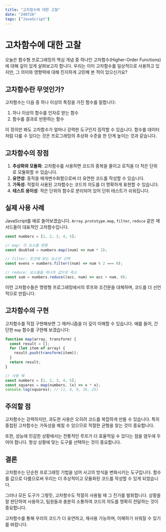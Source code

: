 ```yaml
---
title: "고차함수에 대한 고찰"
date: "240726"
tags: ["JavaScript"]
---
```


# 고차함수에 대한 고찰

오늘은 함수형 프로그래밍의 핵심 개념 중 하나인 고차함수(Higher-Order Functions)에 대해 깊이 있게 살펴보고자 합니다. 우리는 이미 고차함수를 일상적으로 사용하고 있지만, 그 의미와 영향력에 대해 진지하게 고민해 본 적이 있으신가요?

## 고차함수란 무엇인가?

고차함수는 다음 중 하나 이상의 특징을 가진 함수를 말합니다:

1. 하나 이상의 함수를 인자로 받는 함수
2. 함수를 결과로 반환하는 함수

이 정의만 봐도 고차함수가 얼마나 강력한 도구인지 짐작할 수 있습니다. 함수를 데이터처럼 다룰 수 있다는 것은 프로그래밍의 추상화 수준을 한 단계 높이는 것과 같습니다.

## 고차함수의 장점

1. **추상화와 모듈화**: 고차함수를 사용하면 코드의 중복을 줄이고 로직을 더 작은 단위로 모듈화할 수 있습니다.
2. **유연성**: 동작을 매개변수화함으로써 더 유연한 코드를 작성할 수 있습니다.
3. **가독성**: 적절히 사용된 고차함수는 코드의 의도를 더 명확하게 표현할 수 있습니다.
4. **테스트 용이성**: 작은 단위의 함수로 분리되어 있어 단위 테스트가 쉬워집니다.

## 실제 사용 사례

JavaScript를 예로 들어보겠습니다. `Array.prototype.map`, `filter`, `reduce` 같은 메서드들이 대표적인 고차함수입니다.

```javascript
const numbers = [1, 2, 3, 4, 5];

// map: 각 요소를 변환
const doubled = numbers.map((num) => num * 2);

// filter: 조건에 맞는 요소만 선택
const evens = numbers.filter((num) => num % 2 === 0);

// reduce: 요소들을 하나의 값으로 축소
const sum = numbers.reduce((acc, num) => acc + num, 0);
```

이런 고차함수들은 명령형 프로그래밍에서의 루프와 조건문을 대체하며, 코드를 더 선언적으로 만듭니다.

## 고차함수의 구현

고차함수를 직접 구현해보면 그 메커니즘을 더 깊이 이해할 수 있습니다. 예를 들어, 간단한 `map` 함수를 구현해 보겠습니다:

```javascript
function map(array, transform) {
  const result = [];
  for (let item of array) {
    result.push(transform(item));
  }
  return result;
}

// 사용 예
const numbers = [1, 2, 3, 4, 5];
const squares = map(numbers, (x) => x * x);
console.log(squares); // [1, 4, 9, 16, 25]
```

## 주의할 점

고차함수는 강력하지만, 과도한 사용은 오히려 코드를 복잡하게 만들 수 있습니다. 특히 중첩된 고차함수는 가독성을 해칠 수 있으므로 적절한 균형을 찾는 것이 중요합니다.

또한, 성능에 민감한 상황에서는 전통적인 루프가 더 효율적일 수 있다는 점을 염두에 두어야 합니다. 항상 상황에 맞는 도구를 선택하는 것이 중요합니다.

## 결론

고차함수는 단순한 프로그래밍 기법을 넘어 사고의 방식을 변화시키는 도구입니다. 함수를 값으로 다룸으로써 우리는 더 추상적이고 모듈화된 코드를 작성할 수 있게 되었습니다.

그러나 모든 도구가 그렇듯, 고차함수도 적절히 사용될 때 그 진가를 발휘합니다. 상황을 잘 판단하여 사용하고, 팀원들과 충분히 소통하여 코드의 의도를 명확히 전달하는 것이 중요합니다.

고차함수를 통해 우리의 코드가 더 유연하고, 재사용 가능하며, 이해하기 쉬워질 수 있기를 바랍니다.
